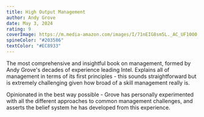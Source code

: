 ```yaml
---
title: High Output Management
author: Andy Grove
date: May 3, 2024
rating: 9
coverImage: https://m.media-amazon.com/images/I/71nEIG8sm5L._AC_UF1000,1000_QL80_.jpg
spineColor: "#203586"
textColor: "#EC8933"
---
```


The most comprehensive and insightful book on management, formed by Andy Grove's decades of experience leading Intel. Explains all of management in terms of its first principles - this sounds straightforward but is extremely challenging given how broad of a skill management really is.

Opinionated in the best way possible - Grove has personally experimented with all the different approaches to common management challenges, and asserts the belief system he has developed from this experience.
